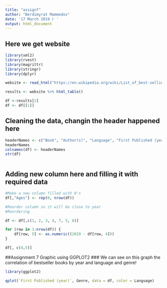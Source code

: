 ```yaml
---
title: "assign7"
author: "Berdimyrat Mammedov"
date: '17 March 2019 г '
output: html_document
---
```


## Here we get website

```r

library(xml2)
library(rvest)
library(magrittr)
library(stringr)
library(dplyr)

website <- read_html("https://en.wikipedia.org/wiki/List_of_best-selling_books#Between_50_million_and_100_million_copies")

results <- website %>% html_table()

df <-results[2]
df <- df[[1]]


```

## Cleaning the data, changin the header happened here

```r
headerNames <- c("Book", "Author(s)", "Language", "First Published (year)", "Approximate Sales", "Genre")
headerNames
colnames(df) <- headerNames
str(df)



```


## Adding new column here and filling it with required data
```r

#Make a new column filled with 0's
df[,"Ages"] <- rep(0, nrow(df))

#Reorder column so it will be close to year
#Reordering

df <- df[,c(1, 2, 3, 4, 7, 5, 6)]   

for (row in 1:nrow(df)) {
    df[row, 5] <- as.numeric((2019 - df[row, 4]))
}

```



```r

df[, c(4,5)]

```

##Assignment 7 Graphic using GGPLOT2
### We can see on this graph the correlation of bestseller books by year and language and genre! 

```r
library(ggplot2)

qplot(`First Published (year)`, Genre, data = df, color = Language)


```
















